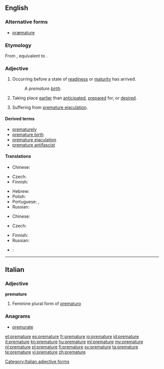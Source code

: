==English==
{{wikipedia}}

===Alternative forms===
* [[præmature]] {{qualifier|archaic}}

===Etymology===
{{circa|1520}} From {{etyl|la}} {{term|praematurus|lang=la}}, equivalent to {{prefix|pre|mature}}.

===Adjective===
{{en-adj}}

# Occurring before a state of [[readiness]] or [[maturity]] has arrived.
#: ''A premature [[birth]].''
# Taking place [[earlier]] than [[anticipated]], [[prepared]] for, or [[desired]].
# {{informal}} Suffering from [[premature ejaculation]].

====Derived terms====
* [[prematurely]]
* [[premature birth]]
* [[premature ejaculation]]
* [[premature antifascist]]

====Translations====
{{trans-top|occurring before a state of readiness or maturity}}
* Chinese:
*: {{trreq|Mandarin}}
* Czech: {{t-|cs|předčasný}}
* Finnish: {{t-|fi|ennenaikainen}}
{{trans-mid}}
* Hebrew: {{t|he|טרם לבגרות|m|tr=terem le bagrut}}
* Polish: {{t+|pl|przedwczesny|m}}
* Portuguese: {{t+|pt|prematuro|m}}, {{t-|pt|prematura|f}}
* Russian: {{t|ru|преждевременный|tr=pr'ežd'evr'ém'ennyj}}
{{trans-bottom}}

{{trans-top|taking place earlier than anticipated}}
* Chinese:
*: {{trreq|Mandarin}}
* Czech: {{t-|cs|předčasný}}
{{trans-mid}}
* Finnish: {{t-|fi|ennenaikainen}}
* Russian: {{t|ru|преждевременный|tr=pr'ežd'evr'ém'ennyj}}
{{trans-bottom}}

{{checktrans-top}}
* {{ttbc|ku}}: {{ku-Arab|[[پێشوه‌خت]]}}
{{trans-bottom}}

----

==Italian==

===Adjective===
'''premature'''

# Feminine plural form of [[prematuro]]

===Anagrams===
* [[premurate#Italian|premurate]]

[[Category:Italian adjective forms]]

[[et:premature]]
[[es:premature]]
[[fr:premature]]
[[io:premature]]
[[id:premature]]
[[it:premature]]
[[kn:premature]]
[[hu:premature]]
[[ml:premature]]
[[my:premature]]
[[nl:premature]]
[[pl:premature]]
[[fi:premature]]
[[sv:premature]]
[[ta:premature]]
[[te:premature]]
[[vi:premature]]
[[zh:premature]]